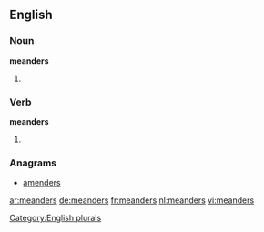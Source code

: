 ==English==

===Noun===
'''meanders'''

# {{plural of |[[meander]]}}

===Verb===
'''meanders'''

# {{third-person singular of|[[meander]]}}

===Anagrams===
* [[amenders#English|amenders]]

[[Category:English plurals]]

[[ar:meanders]]
[[de:meanders]]
[[fr:meanders]]
[[nl:meanders]]
[[vi:meanders]]